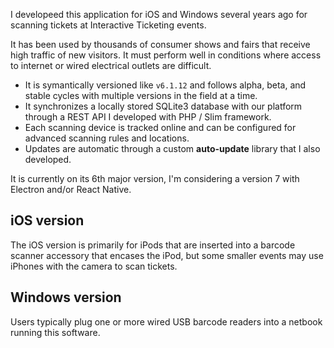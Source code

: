 I developeed this application for iOS and Windows several years ago for scanning tickets at Interactive Ticketing events.

It has been used by thousands of consumer shows and fairs that receive high traffic of new visitors. It must perform well in conditions where access to internet or wired electrical outlets are difficult.

- It is symantically versioned like `v6.1.12` and follows alpha, beta, and stable cycles with multiple versions in the field at a time.
- It synchronizes a locally stored SQLite3 database with our platform through a REST API I developed with PHP / Slim framework.
- Each scanning device is tracked online and can be configured for advanced scanning rules and locations.
- Updates are automatic through a custom **auto-update** library that I also developed.

It is currently on its 6th major version, I'm considering a version 7 with Electron and/or React Native.

## iOS version

The iOS version is primarily for iPods that are inserted into a barcode scanner accessory that encases the iPod, but some smaller events may use iPhones with the camera to scan tickets.

## Windows version

Users typically plug one or more wired USB barcode readers into a netbook running this software.
